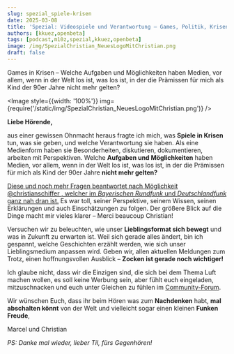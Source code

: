 ```yaml
---
slug: spezial_spiele-krisen
date: 2025-03-08
title: 'Spezial: Videospiele und Verantwortung – Games, Politik, Krisen (mit Christian Schiffer)'
authors: [kkuez,openbeta]
tags: [podcast,m10z,spezial,kkuez,openbeta]
image: /img/SpezialChristian_NeuesLogoMitChristian.png
draft: false
---
```



Games in Krisen – Welche Aufgaben und Möglichkeiten haben Medien, vor allem, wenn in der Welt los ist, was los ist, in der die Prämissen für mich als Kind der 90er Jahre nicht mehr gelten?

<Image style={{width: '100%'}} img={require('/static/img/SpezialChristian_NeuesLogoMitChristian.png')} />

<!--truncate-->

**Liebe Hörende,**

aus einer gewissen Ohnmacht heraus fragte ich mich, was **Spiele in Krisen** tun, was sie geben, und welche Verantwortung sie haben. Als eine Medienform haben sie Besonderheiten, diskutieren, dokumentieren, arbeiten mit Perspektiven. Welche **Aufgaben und Möglichkeiten** haben Medien, vor allem, wenn in der Welt los ist, was los ist, in der die Prämissen für mich als Kind der 90er Jahre **nicht mehr gelten?**

[Diese und noch mehr Fragen beantwortet nach Möglichkeit @christianschiffer , welcher im *Bayerischen Rundfunk* und *Deutschlandfunk* ganz nah dran ist.](https://www.br.de/nachrichten/autoren/christian-schiffer,30e13d2d-6c84-4495-9c79-70d510a6979c) Es war toll, seiner Perspektive, seinem Wissen, seinen Erklärungen und auch Einschätzungen zu folgen. Der größere Blick auf die Dinge macht mir vieles klarer – Merci beaucoup Christian!

Versuchen wir zu beleuchten, wie unser **Lieblingsformat sich bewegt** und was in Zukunft zu erwarten ist. Weil sich gerade alles ändert, bin ich gespannt, welche Geschichten erzählt werden, wie sich unser Lieblingsmedium anpassen wird. Geben wir, allen aktuellen Meldungen zum Trotz, einen hoffnungsvollen Ausblick – **Zocken ist gerade noch wichtiger!**

Ich glaube nicht, dass wir die Einzigen sind, die sich bei dem Thema Luft machen wollen, es soll keine Werbung sein, aber fühlt euch eingeladen, mitzuschnacken und euch unter Gleichen zu fühlen im [Community-Forum](https://community.wasted.de/t/spezial-videospiele-und-verantwortung-games-politik-krisen/2682).

Wir wünschen Euch, dass ihr beim Hören was zum **Nachdenken** habt, **mal abschalten könnt** von der Welt und vielleicht sogar einen kleinen **Funken Freude**,

Marcel und Christian

*PS: Danke mal wieder, lieber Til, fürs Gegenhören!*

<ReactPlayer
    width="100%"
    height="50px"
    controls
    src='https://m10z.picnotes.de/Spezial/M10Z_Spiele_Verantwortung_Politik_Krisen.mp3'
/>
